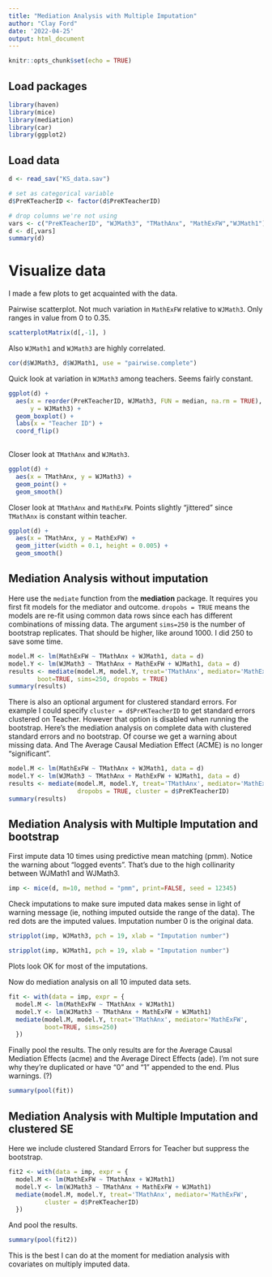 ```yaml
---
title: "Mediation Analysis with Multiple Imputation"
author: "Clay Ford"
date: '2022-04-25'
output: html_document
---
```


```r
knitr::opts_chunk$set(echo = TRUE)
```

## Load packages

```r
library(haven)
library(mice)
library(mediation)
library(car)
library(ggplot2)

```

## Load data


```r
d <- read_sav("KS_data.sav")

# set as categorical variable
d$PreKTeacherID <- factor(d$PreKTeacherID)

# drop columns we're not using
vars <- c("PreKTeacherID", "WJMath3", "TMathAnx", "MathExFW","WJMath1")
d <- d[,vars]
summary(d)
```

# Visualize data

I made a few plots to get acquainted with the data. 

Pairwise scatterplot. Not much variation in `MathExFW` relative to `WJMath3`. Only ranges in value from 0 to 0.35. 

```r
scatterplotMatrix(d[,-1], )
```

Also `WJMath1` and `WJMath3` are highly correlated.

```r
cor(d$WJMath3, d$WJMath1, use = "pairwise.complete")
```

Quick look at variation in `WJMath3` among teachers. Seems fairly constant. 

```r
ggplot(d) +
  aes(x = reorder(PreKTeacherID, WJMath3, FUN = median, na.rm = TRUE), 
      y = WJMath3) +
  geom_boxplot() +
  labs(x = "Teacher ID") +
  coord_flip() 
  
```

Closer look at `TMathAnx` and `WJMath3`. 

```r
ggplot(d) +
  aes(x = TMathAnx, y = WJMath3) +
  geom_point() +
  geom_smooth()
```

Closer look at `TMathAnx` and `MathExFW`. Points slightly "jittered" since `TMathAnx` is constant within teacher. 

```r
ggplot(d) +
  aes(x = TMathAnx, y = MathExFW) +
  geom_jitter(width = 0.1, height = 0.005) +
  geom_smooth()
```


## Mediation Analysis without imputation

Here use the `mediate` function from the **mediation** package. It requires you first fit models for the mediator and outcome. `dropobs = TRUE` means the models are re-fit using common data rows since each has different combinations of missing data. The argument `sims=250` is the number of bootstrap replicates. That should be higher, like around 1000. I did 250 to save some time. 

```r
model.M <- lm(MathExFW ~ TMathAnx + WJMath1, data = d)
model.Y <- lm(WJMath3 ~ TMathAnx + MathExFW + WJMath1, data = d)
results <- mediate(model.M, model.Y, treat='TMathAnx', mediator='MathExFW',
        boot=TRUE, sims=250, dropobs = TRUE)
summary(results)
```

There is also an optional argument for clustered standard errors. For example I could specify `cluster = d$PreKTeacherID` to get standard errors clustered on Teacher. However that option is disabled when running the bootstrap. Here's the mediation analysis on complete data with clustered standard errors and no bootstrap. Of course we get a warning about missing data. And The Average Causal Mediation Effect (ACME) is no longer "significant". 

```r
model.M <- lm(MathExFW ~ TMathAnx + WJMath1, data = d)
model.Y <- lm(WJMath3 ~ TMathAnx + MathExFW + WJMath1, data = d)
results <- mediate(model.M, model.Y, treat='TMathAnx', mediator='MathExFW',
                   dropobs = TRUE, cluster = d$PreKTeacherID)
summary(results)
```


## Mediation Analysis with Multiple Imputation and bootstrap

First impute data 10 times using predictive mean matching (pmm). Notice the warning about "logged events". That's due to the high collinarity between WJMath1 and WJMath3.

```r
imp <- mice(d, m=10, method = "pmm", print=FALSE, seed = 12345)
```

Check imputations to make sure imputed data makes sense in light of warning message (ie, nothing imputed outside the range of the data). The red dots are the imputed values. Imputation number 0 is the original data. 

```r
stripplot(imp, WJMath3, pch = 19, xlab = "Imputation number") 
```


```r
stripplot(imp, WJMath1, pch = 19, xlab = "Imputation number")

```

Plots look OK for most of the imputations. 

Now do mediation analysis on all 10 imputed data sets.

```r
fit <- with(data = imp, expr = {
  model.M <- lm(MathExFW ~ TMathAnx + WJMath1)
  model.Y <- lm(WJMath3 ~ TMathAnx + MathExFW + WJMath1)
  mediate(model.M, model.Y, treat='TMathAnx', mediator='MathExFW',
          boot=TRUE, sims=250)
  })
```


Finally pool the results. The only results are for the Average Causal Mediation Effects (acme) and the Average Direct Effects (ade). I'm not sure why they're duplicated or have "0" and "1" appended to the end. Plus warnings. (?)

```r
summary(pool(fit))
```


## Mediation Analysis with Multiple Imputation and clustered SE

Here we include clustered Standard Errors for Teacher but suppress the bootstrap.

```r
fit2 <- with(data = imp, expr = {
  model.M <- lm(MathExFW ~ TMathAnx + WJMath1)
  model.Y <- lm(WJMath3 ~ TMathAnx + MathExFW + WJMath1)
  mediate(model.M, model.Y, treat='TMathAnx', mediator='MathExFW',
          cluster = d$PreKTeacherID)
  })
```

And pool the results.

```r
summary(pool(fit2))
```


This is the best I can do at the moment for mediation analysis with covariates on multiply imputed data. 

<br><br><br>